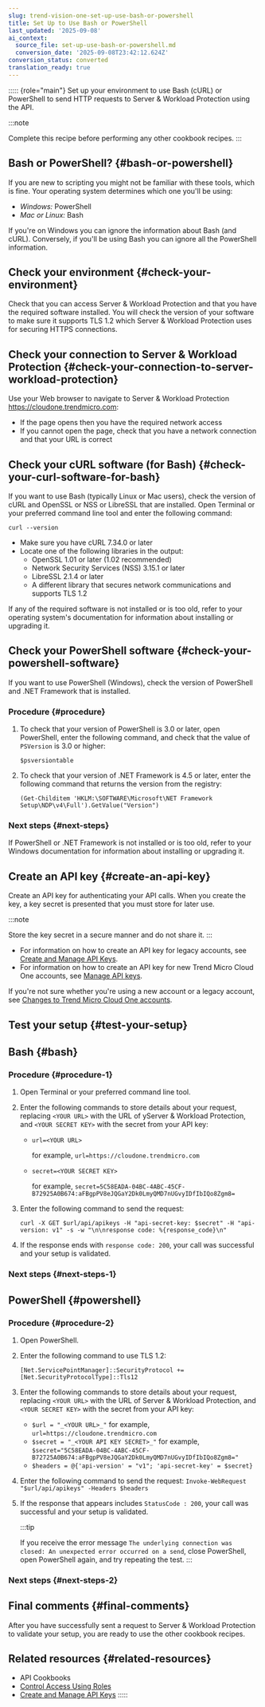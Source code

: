 ```yaml
---
slug: trend-vision-one-set-up-use-bash-or-powershell
title: Set Up to Use Bash or PowerShell
last_updated: '2025-09-08'
ai_context:
  source_file: set-up-use-bash-or-powershell.md
  conversion_date: '2025-09-08T23:42:12.624Z'
conversion_status: converted
translation_ready: true
---
```


::::: {role="main"}
Set up your environment to use Bash (cURL) or PowerShell to send HTTP requests to Server & Workload Protection using the API.

:::note

Complete this recipe before performing any other cookbook recipes.
:::

## Bash or PowerShell? {#bash-or-powershell}

If you are new to scripting you might not be familiar with these tools, which is fine. Your operating system determines which one you'll be using:

- *Windows:* PowerShell
- *Mac or Linux:* Bash

If you're on Windows you can ignore the information about Bash (and cURL). Conversely, if you'll be using Bash you can ignore all the PowerShell information.

## Check your environment {#check-your-environment}

Check that you can access Server & Workload Protection and that you have the required software installed. You will check the version of your software to make sure it supports TLS 1.2 which Server & Workload Protection uses for securing HTTPS connections.

## Check your connection to Server & Workload Protection {#check-your-connection-to-server-workload-protection}

Use your Web browser to navigate to Server & Workload Protection <https://cloudone.trendmicro.com>:

- If the page opens then you have the required network access
- If you cannot open the page, check that you have a network connection and that your URL is correct

## Check your cURL software (for Bash) {#check-your-curl-software-for-bash}

If you want to use Bash (typically Linux or Mac users), check the version of cURL and OpenSSL or NSS or LibreSSL that are installed. Open Terminal or your preferred command line tool and enter the following command:

`curl --version`

- Make sure you have cURL 7.34.0 or later
- Locate one of the following libraries in the output:
  - OpenSSL 1.01 or later (1.02 recommended)
  - Network Security Services (NSS) 3.15.1 or later
  - LibreSSL 2.1.4 or later
  - A different library that secures network communications and supports TLS 1.2

If any of the required software is not installed or is too old, refer to your operating system's documentation for information about installing or upgrading it.

## Check your PowerShell software {#check-your-powershell-software}

If you want to use PowerShell (Windows), check the version of PowerShell and .NET Framework that is installed.

### Procedure {#procedure}

1.  To check that your version of PowerShell is 3.0 or later, open PowerShell, enter the following command, and check that the value of `PSVersion` is 3.0 or higher:

    `$psversiontable`

2.  To check that your version of .NET Framework is 4.5 or later, enter the following command that returns the version from the registry:

    `(Get-Childitem 'HKLM:\SOFTWARE\Microsoft\NET Framework Setup\NDP\v4\Full').GetValue("Version")`

### Next steps {#next-steps}

If PowerShell or .NET Framework is not installed or is too old, refer to your Windows documentation for information about installing or upgrading it.

## Create an API key {#create-an-api-key}

Create an API key for authenticating your API calls. When you create the key, a key secret is presented that you must store for later use.

:::note

Store the key secret in a secure manner and do not share it.
:::

- For information on how to create an API key for legacy accounts, see [Create and Manage API Keys](api-keys-server-workload.mdx).
- For information on how to create an API key for new Trend Micro Cloud One accounts, see [Manage API keys](https://docs.trendmicro.com/en-us/documentation/article/trend-micro-cloud-one-identity-account-management-c1-api-key).

If you're not sure whether you're using a new account or a legacy account, see [Changes to Trend Micro Cloud One accounts](https://docs.trendmicro.com/en-us/documentation/article/trend-micro-cloud-one-identity-account-management-c1-accounts-about).

## Test your setup {#test-your-setup}

## Bash {#bash}

### Procedure {#procedure-1}

1.  Open Terminal or your preferred command line tool.

2.  Enter the following commands to store details about your request, replacing `<YOUR URL>` with the URL of yServer & Workload Protection, and `<YOUR SECRET KEY>` with the secret from your API key:

    - `url=<YOUR URL>`

      for example, `url=https://cloudone.trendmicro.com`

    - `secret=<YOUR SECRET KEY>`

      for example, `secret=5C58EADA-04BC-4ABC-45CF-B72925A0B674:aFBgpPV8eJQGaY2Dk0LmyQMD7nUGvyIDfIbIQo8Zgm8=`

3.  Enter the following command to send the request:

    `curl -X GET $url/api/apikeys -H "api-secret-key: $secret" -H "api-version: v1" -s -w "\n\nresponse code: %{response_code}\n"`

4.  If the response ends with `response code: 200`, your call was successful and your setup is validated.

### Next steps {#next-steps-1}

## PowerShell {#powershell}

### Procedure {#procedure-2}

1.  Open PowerShell.

2.  Enter the following command to use TLS 1.2:

    `[Net.ServicePointManager]::SecurityProtocol += [Net.SecurityProtocolType]::Tls12`

3.  Enter the following commands to store details about your request, replacing `<YOUR URL>` with the URL of Server & Workload Protection, and `<YOUR SECRET KEY>` with the secret from your API key:

    - `$url = "_<YOUR URL>_"` for example, `url=https://cloudone.trendmicro.com`
    - `$secret = "_<YOUR API KEY SECRET>_"` for example, `$secret="5C58EADA-04BC-4ABC-45CF-B72725A0B674:aFBgpPV8eJQGaY2Dk0LmyQMD7nUGvyIDfIbIQo8Zgm8="`
    - `$headers = @{'api-version' = "v1"; 'api-secret-key' = $secret}`

4.  Enter the following command to send the request: `Invoke-WebRequest "$url/api/apikeys" -Headers $headers`

5.  If the response that appears includes `StatusCode : 200`, your call was successful and your setup is validated.

    :::tip

    If you receive the error message `The underlying connection was closed: An unexpected error occurred on a send`, close PowerShell, open PowerShell again, and try repeating the test.
    :::

### Next steps {#next-steps-2}

## Final comments {#final-comments}

After you have successfully sent a request to Server & Workload Protection to validate your setup, you are ready to use the other cookbook recipes.

## Related resources {#related-resources}

- API Cookbooks
- [Control Access Using Roles](control-access-using-roles.mdx)
- [Create and Manage API Keys](api-keys-server-workload.mdx)
:::::
